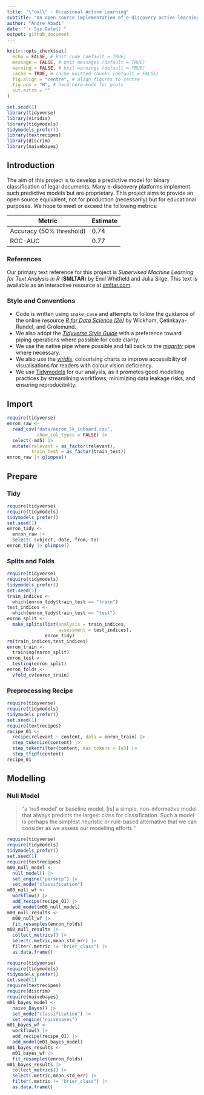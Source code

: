 ```yaml
---
title: "\"oal\" - Occasional Active Learning"
subtitle: "An open source implementation of e-discovery active learning"
author: "Andre Abadi"
date: "`r Sys.Date()`"
output: github_document
---
```


```r
knitr::opts_chunk$set(
  echo = FALSE, # knit code (default = TRUE)
  message = FALSE, # knit messages (default = TRUE)
  warning = FALSE, # knit warnings (default = TRUE)
  cache = TRUE, # cache knitted chunks (default = FALSE)
  fig.align = "centre", # align figures to centre
  fig.pos = "H", # hard-here-mode for plots
  out.extra = ""
)
```

```r
set.seed(1)
library(tidyverse)
library(viridis)
library(tidymodels)
tidymodels_prefer()
library(textrecipes)
library(discrim)
library(naivebayes)
```

## Introduction

The aim of this project is to develop a predictive model for binary classification of legal documents. Many e-discovery platforms implement such predictive models but are proprietary. This project aims to provide an open source equivalent, not for production (necessarily) but for educational purposes. We hope to meet or exceed the following metrics:

| Metric | Estimate |
| --- | --- |
| Accuracy (50% threshold) | 0.74 |
| ROC-AUC | 0.77 |

### References

Our primary text reference for this project is *Supervised Machine Learning for Text Analysis in R* (**SMLTAR**) by Emil Whitfield and Julia Silge. This text is available as an interactive resource at [smltar.com](https://smltar.com/).

### Style and Conventions

- Code is written using `snake_case` and attempts to follow the guidance of the online resource [*R for Data Science (2e)*](https://r4ds.hadley.nz/) by Wickham, Çetinkaya-Rundel, and Grolemund.
- We also adopt the [*Tidyverse Style Guide*](https://style.tidyverse.org/) with a preference toward piping operations where possible for code clarity.
- We use the native pipe where possible and fall back to the [*magrittr*](https://magrittr.tidyverse.org/) pipe where necessary.
- We also use the [*viridis*](https://cran.r-project.org/web/packages/viridis/vignettes/intro-to-viridis.html), colourising charts to improve accessibility of visualisations for readers with colour vision deficiency.
- We use [Tidymodels](https://www.tidymodels.org/) for our analysis, as it promotes good modelling practices by streamlining workflows, minimizing data leakage risks, and ensuring reproducibility.

## Import

```r
require(tidyverse)
enron_raw <-
  read_csv("data/enron_5k_inboard.csv",
           show_col_types = FALSE) |>
  select(-md5) |>
  mutate(relevant = as_factor(relevant),
         train_test = as_factor(train_test))
enron_raw |> glimpse()
```
## Prepare

### Tidy

```r
require(tidyverse)
require(tidymodels)
tidymodels_prefer()
set.seed(1)
enron_tidy <-
  enron_raw |>
  select(-subject,-date,-from,-to)
enron_tidy |> glimpse()
```

### Splits and Folds

```r
require(tidyverse)
require(tidymodels)
tidymodels_prefer()
set.seed(1)
train_indices <- 
  which(enron_tidy$train_test == "train")
test_indices <- 
  which(enron_tidy$train_test == "test")
enron_split <- 
  make_splits(list(analysis = train_indices, 
                   assessment = test_indices), 
              enron_tidy)
rm(train_indices,test_indices)
enron_train <-
  training(enron_split)
enron_test <-
  testing(enron_split)
enron_folds <-
  vfold_cv(enron_train)
```

### Preprocessing Recipe

```r
require(tidyverse)
require(tidymodels)
tidymodels_prefer()
set.seed(1)
require(textrecipes)
recipe_01 <-
  recipe(relevant ~ content, data = enron_train) |>
  step_tokenize(content) |>
  step_tokenfilter(content, max_tokens = 1e3) |>
  step_tfidf(content)
recipe_01
```

## Modelling

### Null Model

>"a 'null model' or baseline model, [is] a simple, non-informative model that always predicts the largest class for classification. Such a model is perhaps the simplest heuristic or rule-based alternative that we can consider as we assess our modelling efforts."

```r
require(tidyverse)
require(tidymodels)
tidymodels_prefer()
set.seed(1)
require(textrecipes)
m00_null_model <-
  null_model() |>
  set_engine("parsnip") |>
  set_mode("classification")
m00_null_wf <-
  workflow() |>
  add_recipe(recipe_01) |>
  add_model(m00_null_model)
m00_null_results <-
  m00_null_wf |>
  fit_resamples(enron_folds)
m00_null_results |> 
  collect_metrics() |>
  select(.metric,mean,std_err) |>
  filter(.metric != "brier_class") |>
  as.data.frame()
```

```r
require(tidyverse)
require(tidymodels)
tidymodels_prefer()
set.seed(1)
require(textrecipes)
require(discrim)
require(naivebayes)
m01_bayes_model <-
  naive_Bayes() |>
  set_mode("classification") |>
  set_engine("naivebayes")
m01_bayes_wf <-
  workflow() |>
  add_recipe(recipe_01) |>
  add_model(m01_bayes_model)
m01_bayes_results <-
  m01_bayes_wf |>
  fit_resamples(enron_folds)
m01_bayes_results |> 
  collect_metrics() |>
  select(.metric,mean,std_err) |>
  filter(.metric != "brier_class") |>
  as.data.frame()
```
